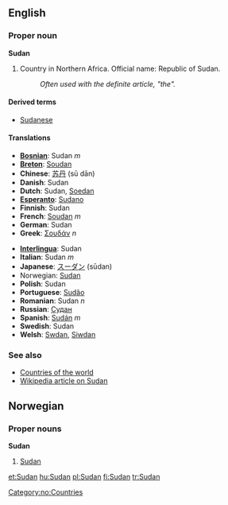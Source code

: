 ==English==
===Proper noun===
'''Sudan'''

# Country in Northern Africa. Official name: Republic of Sudan.
#:''Often used with the definite article, "the".''

====Derived terms====
*[[Sudanese]]

====Translations====
{{top}}
*'''[[Bosnian]]''': Sudan ''m''
*'''[[Breton]]''': [[Soudan]]
*'''Chinese''': [[苏丹]] (sū dān)
*'''Danish''': Sudan
*'''Dutch''': Sudan, [[Soedan]]
*'''[[Esperanto]]''': [[Sudano]]
*'''Finnish''': Sudan
*'''French''': [[Soudan]] ''m''
*'''German''': Sudan
*'''Greek''': [[Σουδάν]] ''n''
{{mid}}
*'''[[Interlingua]]''': Sudan
*'''Italian''': Sudan ''m''
*'''Japanese''': [[スーダン]] (sūdan)
*Norwegian: [[#Norwegian|Sudan]]
*'''Polish''': Sudan
*'''Portuguese''': [[Sudão]]
*'''Romanian''': Sudan ''n''
*'''Russian''': [[Судан]]
*'''Spanish''': [[Sudán]] ''m''
*'''Swedish''': Sudan
*'''Welsh''': [[Swdan]], [[Siwdan]]
{{bottom}}

===See also===
*[[Countries of the world]]
*[[w:Sudan|Wikipedia article on Sudan]]

==Norwegian==
===Proper nouns===
[[Category:no:Countries]]
'''Sudan'''
#[[#English|Sudan]]

[[et:Sudan]]
[[hu:Sudan]]
[[pl:Sudan]]
[[fi:Sudan]]
[[tr:Sudan]]